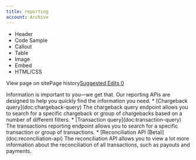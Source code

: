```yaml
---
title: reporting
account: Archive
---
```


*   Header
*   Code Sample
*   Callout
*   Table
*   Image
*   Embed
*   HTML/CSS

View page on sitePage history[Suggested Edits 0](/project/checkoutdocs-legacy/v1.9/suggested)

Information is important to you—we get that. Our reporting APIs are designed to help you quickly find the information you need. \* \[Chargeback query\](doc:chargeback-query) The chargeback query endpoint allows you to search for a specific chargeback or group of chargebacks based on a number of different filters. \* \[Transaction query\](doc:transaction-query) The transactions reporting endpoint allows you to search for a specific transaction or group of transactions. \* \[Reconciliation API (Beta)\](doc:reconciliation-api) The reconciliation API allows you to view a lot more information about the reconciliation of all transactions, such as payouts and payments.